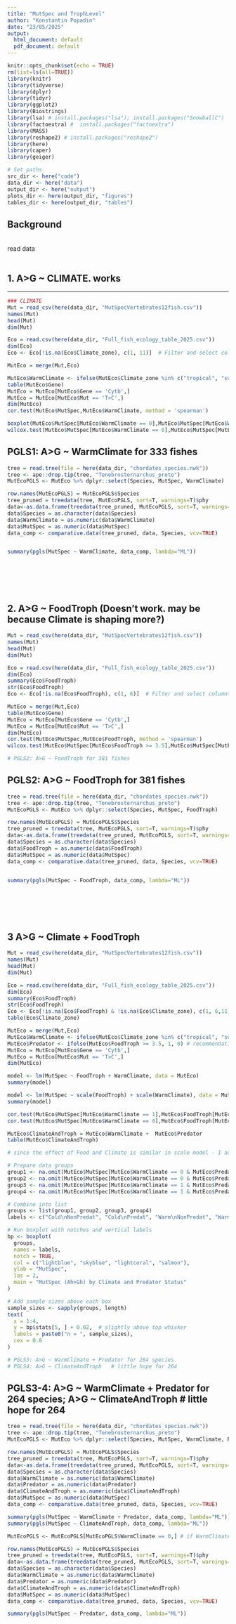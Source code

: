 ```yaml
---
title: "MutSpec and TrophLevel"
author: "Konstantin Popadin"
date: "23/05/2025"
output:
  html_document: default
  pdf_document: default
---
```


```r
knitr::opts_chunk$set(echo = TRUE)
rm(list=ls(all=TRUE))
library(knitr)
library(tidyverse)
library(dplyr)
library(tidyr)
library(ggplot2)
library(Biostrings)
library(lsa) # install.packages("lsa"); install.packages("SnowballC")
library(factoextra) #  install.packages("factoextra")
library(MASS)
library(reshape2) # install.packages("reshape2")
library(here)
library(caper)
library(geiger)

# Set paths
src_dir <- here("code")
data_dir <- here("data")
output_dir <- here("output")
plots_dir <- here(output_dir, "figures")
tables_dir <- here(output_dir, "tables")
```
## Background
<br>
read data
<br><br>

## 1. A>G ~ CLIMATE. works

***
```r

### CLIMATE
Mut = read_csv(here(data_dir, "MutSpecVertebrates12fish.csv"))
names(Mut)
head(Mut)
dim(Mut)

Eco = read.csv(here(data_dir, "Full_fish_ecology_table_2025.csv"))
dim(Eco)
Eco <- Eco[!is.na(Eco$Climate_zone), c(1, 11)]  # Filter and select columns

MutEco = merge(Mut,Eco)

MutEco$WarmClimate <- ifelse(MutEco$Climate_zone %in% c("tropical", "subtropical"), 1, 0)
table(MutEco$Gene)
MutEco = MutEco[MutEco$Gene == 'Cytb',]
MutEco = MutEco[MutEco$Mut == 'T>C',]
dim(MutEco)
cor.test(MutEco$MutSpec,MutEco$WarmClimate, method = 'spearman')

boxplot(MutEco$MutSpec[MutEco$WarmClimate == 0],MutEco$MutSpec[MutEco$WarmClimate == 1], notch = TRUE)
wilcox.test(MutEco$MutSpec[MutEco$WarmClimate == 0],MutEco$MutSpec[MutEco$WarmClimate == 1])

```
## PGLS1: A>G ~ WarmClimate for 333 fishes

```r

tree = read.tree(file = here(data_dir, "chordates_species.nwk"))
tree <- ape::drop.tip(tree, "Tenebrosternarchus_preto")
MutEcoPGLS <- MutEco %>% dplyr::select(Species, MutSpec, WarmClimate)

row.names(MutEcoPGLS) = MutEcoPGLS$Species
tree_pruned = treedata(tree, MutEcoPGLS, sort=T, warnings=T)$phy
data<-as.data.frame(treedata(tree_pruned, MutEcoPGLS, sort=T, warnings=T)$data)
data$Species = as.character(data$Species)
data$WarmClimate = as.numeric(data$WarmClimate)
data$MutSpec = as.numeric(data$MutSpec)
data_comp <- comparative.data(tree_pruned, data, Species, vcv=TRUE)


summary(pgls(MutSpec ~ WarmClimate, data_comp, lambda="ML"))


```

<br>

<br><br>

## 2. A>G ~ FoodTroph (Doesn't work. may be because Climate is shaping more?)

```r
Mut = read_csv(here(data_dir, "MutSpecVertebrates12fish.csv")) 
names(Mut)
head(Mut)
dim(Mut)

Eco = read.csv(here(data_dir, "Full_fish_ecology_table_2025.csv"))
dim(Eco)
summary(Eco$FoodTroph)
str(Eco$FoodTroph)
Eco <- Eco[!is.na(Eco$FoodTroph), c(1, 6)]  # Filter and select columns

MutEco = merge(Mut,Eco)
table(MutEco$Gene)
MutEco = MutEco[MutEco$Gene == 'Cytb',]
MutEco = MutEco[MutEco$Mut == 'T>C',]
dim(MutEco)
cor.test(MutEco$MutSpec,MutEco$FoodTroph, method = 'spearman')
wilcox.test(MutEco$MutSpec[MutEco$FoodTroph >= 3.5],MutEco$MutSpec[MutEco$FoodTroph < 3.5])

# PGLS2: A>G ~ FoodTroph for 381 fishes
```

## PGLS2: A>G ~ FoodTroph for 381 fishes

```r

tree = read.tree(file = here(data_dir, "chordates_species.nwk"))
tree <- ape::drop.tip(tree, "Tenebrosternarchus_preto")
MutEcoPGLS <- MutEco %>% dplyr::select(Species, MutSpec, FoodTroph)

row.names(MutEcoPGLS) = MutEcoPGLS$Species
tree_pruned = treedata(tree, MutEcoPGLS, sort=T, warnings=T)$phy
data<-as.data.frame(treedata(tree_pruned, MutEcoPGLS, sort=T, warnings=T)$data)
data$Species = as.character(data$Species)
data$FoodTroph = as.numeric(data$FoodTroph)
data$MutSpec = as.numeric(data$MutSpec)
data_comp <- comparative.data(tree_pruned, data, Species, vcv=TRUE)


summary(pgls(MutSpec ~ FoodTroph, data_comp, lambda="ML"))


```
<br>

<br><br>

## 3 A>G ~ Climate + FoodTroph 

```r
Mut = read_csv(here(data_dir, "MutSpecVertebrates12fish.csv"))
names(Mut)
head(Mut)
dim(Mut)

Eco = read.csv(here(data_dir, "Full_fish_ecology_table_2025.csv"))
dim(Eco)
summary(Eco$FoodTroph)
str(Eco$FoodTroph)
Eco <- Eco[!is.na(Eco$FoodTroph) & !is.na(Eco$Climate_zone), c(1, 6,11)]  # Filter and select columns
table(Eco$Climate_zone)

MutEco = merge(Mut,Eco)
MutEco$WarmClimate <- ifelse(MutEco$Climate_zone %in% c("tropical", "subtropical"), 1, 0)
MutEco$Predator <- ifelse(MutEco$FoodTroph >= 3.5, 1, 0) # recommendation from chatGPT
MutEco = MutEco[MutEco$Gene == 'Cytb',]
MutEco = MutEco[MutEco$Mut == 'T>C',]
dim(MutEco)

model <- lm(MutSpec ~ FoodTroph + WarmClimate, data = MutEco)
summary(model)

model <- lm(MutSpec ~ scale(FoodTroph) + scale(WarmClimate), data = MutEco)
summary(model)

cor.test(MutEco$MutSpec[MutEco$WarmClimate == 1],MutEco$FoodTroph[MutEco$WarmClimate == 1], method = 'spearman') # only predators in tropcs are super oxidized!
cor.test(MutEco$MutSpec[MutEco$WarmClimate == 0],MutEco$FoodTroph[MutEco$WarmClimate == 0], method = 'spearman')

MutEco$ClimateAndTroph = MutEco$WarmClimate +  MutEco$Predator
table(MutEco$ClimateAndTroph)

# since the effect of Food and Climate is similar in scale model - I add together! 

# Prepare data groups
group1 <- na.omit(MutEco$MutSpec[MutEco$WarmClimate == 0 & MutEco$Predator == 0])
group2 <- na.omit(MutEco$MutSpec[MutEco$WarmClimate == 0 & MutEco$Predator == 1])
group3 <- na.omit(MutEco$MutSpec[MutEco$WarmClimate == 1 & MutEco$Predator == 0])
group4 <- na.omit(MutEco$MutSpec[MutEco$WarmClimate == 1 & MutEco$Predator == 1])

# Combine into list
groups <- list(group1, group2, group3, group4)
labels <- c("Cold\nNonPredat", "Cold\nPredat", "Warm\nNonPredat", "Warm\nPredat")

# Run boxplot with notches and vertical labels
bp <- boxplot(
  groups,
  names = labels,
  notch = TRUE,
  col = c("lightblue", "skyblue", "lightcoral", "salmon"),
  ylab = "MutSpec",
  las = 2,
  main = "MutSpec (Ah>Gh) by Climate and Predator Status"
)

# Add sample sizes above each box
sample_sizes <- sapply(groups, length)
text(
  x = 1:4,
  y = bp$stats[5, ] + 0.02,  # slightly above top whisker
  labels = paste0("n = ", sample_sizes),
  cex = 0.8
)

# PGLS3: A>G ~ WarmClimate + Predator for 264 species
# PGLS4: A>G ~ ClimateAndTroph   # little hope for 264 

```

## PGLS3-4: A>G ~ WarmClimate + Predator for 264 species; A>G ~ ClimateAndTroph   # little hope for 264 

```r
tree = read.tree(file = here(data_dir, "chordates_species.nwk"))
tree <- ape::drop.tip(tree, "Tenebrosternarchus_preto")
MutEcoPGLS <- MutEco %>% dplyr::select(Species, MutSpec, WarmClimate, Predator, ClimateAndTroph)

row.names(MutEcoPGLS) = MutEcoPGLS$Species
tree_pruned = treedata(tree, MutEcoPGLS, sort=T, warnings=T)$phy
data<-as.data.frame(treedata(tree_pruned, MutEcoPGLS, sort=T, warnings=T)$data)
data$Species = as.character(data$Species)
data$WarmClimate = as.numeric(data$WarmClimate)
data$Predator = as.numeric(data$Predator)
data$ClimateAndTroph = as.numeric(data$ClimateAndTroph)
data$MutSpec = as.numeric(data$MutSpec)
data_comp <- comparative.data(tree_pruned, data, Species, vcv=TRUE)

summary(pgls(MutSpec ~ WarmClimate + Predator, data_comp, lambda="ML"))
summary(pgls(MutSpec ~ ClimateAndTroph, data_comp, lambda="ML"))

MutEcoPGLS <- MutEcoPGLS[MutEcoPGLS$WarmClimate == 0,] # if WarmClimate == 1, Predator: est = 0.0088876,  p =  0.5845   

row.names(MutEcoPGLS) = MutEcoPGLS$Species
tree_pruned = treedata(tree, MutEcoPGLS, sort=T, warnings=T)$phy
data<-as.data.frame(treedata(tree_pruned, MutEcoPGLS, sort=T, warnings=T)$data)
data$Species = as.character(data$Species)
data$WarmClimate = as.numeric(data$WarmClimate)
data$Predator = as.numeric(data$Predator)
data$ClimateAndTroph = as.numeric(data$ClimateAndTroph)
data$MutSpec = as.numeric(data$MutSpec)
data_comp <- comparative.data(tree_pruned, data, Species, vcv=TRUE)

summary(pgls(MutSpec ~ Predator, data_comp, lambda="ML"))

```
